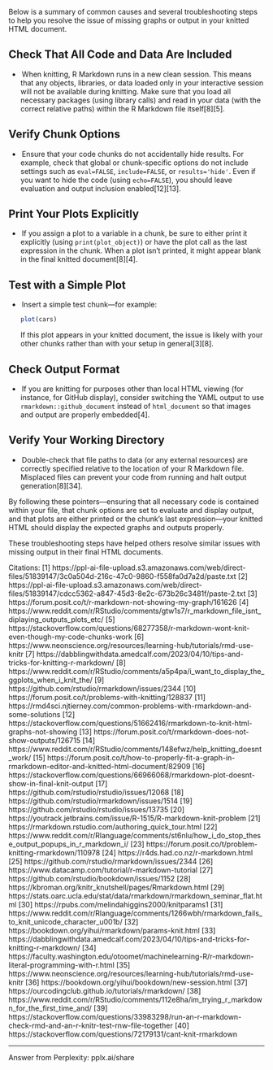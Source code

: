 Below is a summary of common causes and several troubleshooting steps to help you resolve the issue of missing graphs or output in your knitted HTML document.

## Check That All Code and Data Are Included

-  When knitting, R Markdown runs in a new clean session. This means that any objects, libraries, or data loaded only in your interactive session will not be available during knitting. Make sure that you load all necessary packages (using library calls) and read in your data (with the correct relative paths) within the R Markdown file itself[8][5].

## Verify Chunk Options

-  Ensure that your code chunks do not accidentally hide results. For example, check that global or chunk-specific options do not include settings such as `eval=FALSE`, `include=FALSE`, or `results='hide'`. Even if you want to hide the code (using `echo=FALSE`), you should leave evaluation and output inclusion enabled[12][13].

## Print Your Plots Explicitly

-  If you assign a plot to a variable in a chunk, be sure to either print it explicitly (using `print(plot_object)`) or have the plot call as the last expression in the chunk. When a plot isn’t printed, it might appear blank in the final knitted document[8][4].

## Test with a Simple Plot

-  Insert a simple test chunk—for example:
  
  ```r
  plot(cars)
  ```

  If this plot appears in your knitted document, the issue is likely with your other chunks rather than with your setup in general[3][8].

## Check Output Format

-  If you are knitting for purposes other than local HTML viewing (for instance, for GitHub display), consider switching the YAML output to use `rmarkdown::github_document` instead of `html_document` so that images and output are properly embedded[4].

## Verify Your Working Directory

-  Double-check that file paths to data (or any external resources) are correctly specified relative to the location of your R Markdown file. Misplaced files can prevent your code from running and halt output generation[8][34].

By following these pointers—ensuring that all necessary code is contained within your file, that chunk options are set to evaluate and display output, and that plots are either printed or the chunk’s last expression—your knitted HTML should display the expected graphs and outputs properly.

These troubleshooting steps have helped others resolve similar issues with missing output in their final HTML documents.

Citations:
[1] https://ppl-ai-file-upload.s3.amazonaws.com/web/direct-files/51839147/3c0a504d-216c-47c0-9860-f558fa0d7a2d/paste.txt
[2] https://ppl-ai-file-upload.s3.amazonaws.com/web/direct-files/51839147/cdcc5362-a847-45d3-8e2c-673b26c3481f/paste-2.txt
[3] https://forum.posit.co/t/r-markdown-not-showing-my-graph/161626
[4] https://www.reddit.com/r/RStudio/comments/gtw1s7/r_markdown_file_isnt_diplaying_outputs_plots_etc/
[5] https://stackoverflow.com/questions/68277358/r-markdown-wont-knit-even-though-my-code-chunks-work
[6] https://www.neonscience.org/resources/learning-hub/tutorials/rmd-use-knitr
[7] https://dabblingwithdata.amedcalf.com/2023/04/10/tips-and-tricks-for-knitting-r-markdown/
[8] https://www.reddit.com/r/RStudio/comments/a5p4pa/i_want_to_display_the_ggplots_when_i_knit_the/
[9] https://github.com/rstudio/rmarkdown/issues/2344
[10] https://forum.posit.co/t/problems-with-knitting/128837
[11] https://rmd4sci.njtierney.com/common-problems-with-rmarkdown-and-some-solutions
[12] https://stackoverflow.com/questions/51662416/rmarkdown-to-knit-html-graphs-not-showing
[13] https://forum.posit.co/t/rmarkdown-does-not-show-outputs/126715
[14] https://www.reddit.com/r/RStudio/comments/148efwz/help_knitting_doesnt_work/
[15] https://forum.posit.co/t/how-to-properly-fit-a-graph-in-rmarkdown-editor-and-knitted-html-document/82909
[16] https://stackoverflow.com/questions/66966068/rmarkdown-plot-doesnt-show-in-final-knit-output
[17] https://github.com/rstudio/rstudio/issues/12068
[18] https://github.com/rstudio/rmarkdown/issues/1514
[19] https://github.com/rstudio/rstudio/issues/13735
[20] https://youtrack.jetbrains.com/issue/R-1515/R-markdown-knit-problem
[21] https://rmarkdown.rstudio.com/authoring_quick_tour.html
[22] https://www.reddit.com/r/Rlanguage/comments/st6nlu/how_i_do_stop_these_output_popups_in_r_markdown_i/
[23] https://forum.posit.co/t/problem-knitting-rmarkdown/110978
[24] https://r4ds.had.co.nz/r-markdown.html
[25] https://github.com/rstudio/rmarkdown/issues/2344
[26] https://www.datacamp.com/tutorial/r-markdown-tutorial
[27] https://github.com/rstudio/bookdown/issues/1152
[28] https://kbroman.org/knitr_knutshell/pages/Rmarkdown.html
[29] https://stats.oarc.ucla.edu/stat/data/rmarkdown/rmarkdown_seminar_flat.html
[30] https://rpubs.com/melindahiggins2000/knitparams1
[31] https://www.reddit.com/r/Rlanguage/comments/1266wbh/rmarkdown_fails_to_knit_unicode_character_u001b/
[32] https://bookdown.org/yihui/rmarkdown/params-knit.html
[33] https://dabblingwithdata.amedcalf.com/2023/04/10/tips-and-tricks-for-knitting-r-markdown/
[34] https://faculty.washington.edu/otoomet/machinelearning-R/r-markdown-literal-programming-with-r.html
[35] https://www.neonscience.org/resources/learning-hub/tutorials/rmd-use-knitr
[36] https://bookdown.org/yihui/bookdown/new-session.html
[37] https://ourcodingclub.github.io/tutorials/rmarkdown/
[38] https://www.reddit.com/r/RStudio/comments/112e8ha/im_trying_r_markdown_for_the_first_time_and/
[39] https://stackoverflow.com/questions/33983298/run-an-r-markdown-check-rmd-and-an-r-knitr-test-rnw-file-together
[40] https://stackoverflow.com/questions/72179131/cant-knit-rmarkdown

---
Answer from Perplexity: pplx.ai/share